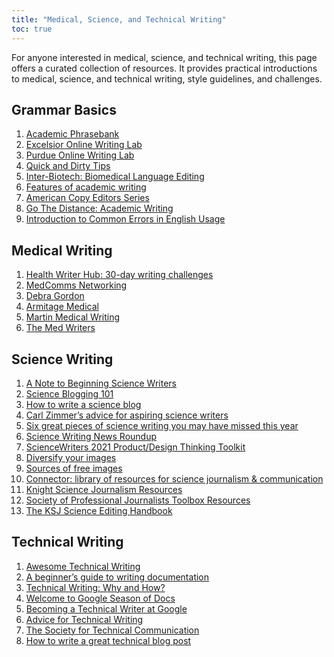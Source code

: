 ```yaml
---
title: "Medical, Science, and Technical Writing"
toc: true
---
```


For anyone interested in medical, science, and technical writing, this page offers a curated collection of resources. It provides practical introductions to medical, science, and technical writing, style guidelines, and challenges.

## Grammar Basics

1)  [Academic Phrasebank](https://www.phrasebank.manchester.ac.uk/)
2)  [Excelsior Online Writing Lab](https://owl.excelsior.edu/grammar-essentials/)
3)  [Purdue Online Writing Lab](https://owl.purdue.edu/owl/)
4)  [Quick and Dirty Tips](https://www.quickanddirtytips.com/grammar-girl/)
5)  [Inter-Biotech: Biomedical Language Editing](http://www.inter-biotech.com/biowc/style.html)
6)  [Features of academic writing](http://www.uefap.com/writing/feature/featfram.htm)
7)  [American Copy Editors Series](http://grammarguide.copydesk.org/resources/)
8)  [Go The Distance: Academic Writing](https://www.bbc.co.uk/learningenglish/gothedistance/academicwriting)
9)  [Introduction to Common Errors in English Usage](https://brians.wsu.edu/common-errors-in-english-usage/)

## Medical Writing

1)  [Health Writer Hub: 30-day writing challenges](https://www.healthwriterhub.com/writing-challenges/)
2)  [MedComms Networking](http://www.medcommsnetworking.com/index.html)
3)  [Debra Gordon](http://debragordon.com/)
4)  [Armitage Medical](https://www.armitagemedicalwriting.com/medical-writing-samples/)
5)  [Martin Medical Writing](https://www.martinmedicalwriting.com/writing-samples-1)
6)  [The Med Writers](https://themedwriters.com/medical-writing-samples/)

## Science Writing

1)  [A Note to Beginning Science Writers](https://www.nationalgeographic.com/science/article/a-note-to-beginning-science-writers)
2)  [Science Blogging 101](https://medium.com/@snowhydro/science-blogging-101-c4f232f6f99a)
3)  [How to write a science blog](https://blog.sintef.com/how-to-write-a-science-blog/)
4)  [Carl Zimmer's advice for aspiring science writers](https://sciopic.wordpress.com/2013/01/29/carl-zimmers-advice-for-aspiring-science-writers/)
5)  [Six great pieces of science writing you may have missed this year](https://www.cjr.org/opinion/six_great_pieces_of_science_writing_you_may_have_missed_this_year.php)
6) [Science Writing News Roundup](https://sciencewriting.substack.com/)
7) [ScienceWriters 2021 Product/Design Thinking Toolkit](https://docs.google.com/document/d/1W-Tdmqyjbvm_jl1wUxRuLaq0MVeVfhR3rhHnIjDBOrM/edit)
8) [Diversify your images](https://wondertools.substack.com/p/diversify23)
9) [Sources of free images](https://www.journalism.co.uk/news/10-image-sites-for-journalists/s2/a742119/)
10) [Connector: library of resources for science journalism & communication](https://connector.casw.org/)
11) [Knight Science Journalism Resources](https://ksj.mit.edu/resources/)
12) [Society of Professional Journalists Toolbox Resources](https://www.journaliststoolbox.org/2023/05/25/science_resources_1/)
13) [The KSJ Science Editing Handbook](https://ksjhandbook.org/)

## Technical Writing

1)  [Awesome Technical Writing](https://github.com/BolajiAyodeji/awesome-technical-writing)
2)  [A beginner's guide to writing documentation](https://www.writethedocs.org/guide/writing/beginners-guide-to-docs/)
3)  [Technical Writing: Why and How?](https://medium.com/the-andela-way/technical-writing-why-and-how-599f18477cef)
4)  [Welcome to Google Season of Docs](https://developers.google.com/season-of-docs/)
5)  [Becoming a Technical Writer at Google](https://developers.google.com/tech-writing/becoming)
6)  [Advice for Technical Writing](https://css-tricks.com/advice-for-technical-writing/)
7)  [The Society for Technical Communication](https://www.stc.org/)
8)  [How to write a great technical blog post](https://www.freecodecamp.org/news/how-to-write-a-great-technical-blog-post-414c414b67f6/)
